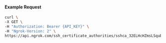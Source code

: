 #### Example Request

```bash
curl \
-X GET \
-H "Authorization: Bearer {API_KEY}" \
-H "Ngrok-Version: 2" \
https://api.ngrok.com/ssh_certificate_authorities/sshca_32ELHcHZmsLSquB9yIiEdl8XDzu
```
